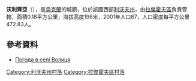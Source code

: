 {{coord|50|17|26|N|24|27|9|E|scale:100000|display=title}}

'''沃利齊亞'''（{{lang-uk|Волиця}}），是[[烏克蘭|烏克蘭]]的城鎮，位於該國西部[[利沃夫州|利沃夫州]]，由[[拉傑霍夫區|拉傑霍夫區]]負責管轄，面積0.18平方公里，海拔高度196米，2001年人口87，人口密度每平方公里472.83人。

==參考資料==
* [http://weather.in.ua/ua/l'vovskaja/4370 Погода в селі Волиця] {{Wayback|url=http://weather.in.ua/ua/l%27vovskaja/4370 |date=20160305081005 }}

[[Category:利沃夫州村落|Category:利沃夫州村落]]
[[Category:拉傑霍夫區村落|Category:拉傑霍夫區村落]]


{{Lviv-geo-stub}}